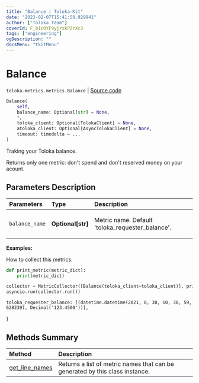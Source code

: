 ```yaml
---
title: "Balance | Toloka-Kit"
date: "2023-02-07T15:41:58.929941"
author: ["Toloka Team"]
coverId: F_bIcOYF9yjrxkPZrXc3
tags: ["engineering"]
ogDescription: ""
docsMenu: "tkitMenu"
---
```


# Balance
`toloka.metrics.metrics.Balance` | [Source code](https://github.com/Toloka/toloka-kit/blob/v1.1.3/src/metrics/metrics.py#L143)

```python
Balance(
    self,
    balance_name: Optional[str] = None,
    *,
    toloka_client: Optional[TolokaClient] = None,
    atoloka_client: Optional[AsyncTolokaClient] = None,
    timeout: timedelta = ...
)
```

Traking your Toloka balance.

Returns only one metric: don't spend and don't reserved money on your acount.

## Parameters Description

| Parameters | Type | Description |
| :----------| :----| :-----------|
`balance_name`|**Optional\[str\]**|<p>Metric name. Default &#x27;toloka_requester_balance&#x27;.</p>

**Examples:**

How to collect this metrics:
```python
def print_metric(metric_dict):
    print(metric_dict)

collector = MetricCollector([Balance(toloka_client=toloka_client)], print_metric)
asyncio.run(collector.run())
```
    toloka_requester_balance: [(datetime.datetime(2021, 8, 30, 10, 30, 59, 628239), Decimal('123.4500'))],
}
## Methods Summary

| Method | Description |
| :------| :-----------|
[get_line_names](/docs-new/toloka-kit/reference/toloka.metrics.metrics.Balance.get_line_names)| Returns a list of metric names that can be generated by this class instance.
